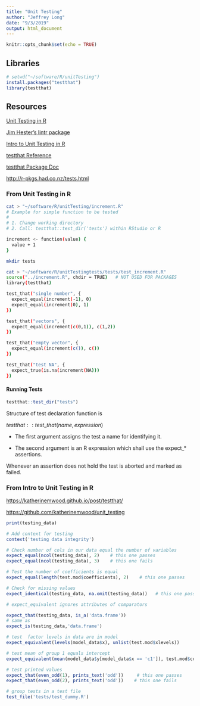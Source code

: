 ```yaml
---
title: "Unit Testing"
author: "Jeffrey Long"
date: "9/3/2019"
output: html_document
---
```


```r
knitr::opts_chunk$set(echo = TRUE)
```
## Libraries

```r
# setwd("~/software/R/unitTesting")
install.packages("testthat")
library(testthat)
```


## Resources

[Unit Testing in R](https://towardsdatascience.com/unit-testing-in-r-68ab9cc8d211)

[Jim Hester's lintr package](https://github.com/jimhester/lintr)

[Intro to Unit Testing in R](https://katherinemwood.github.io/post/testthat/)

[testthat Reference](https://testthat.r-lib.org/reference/index.html)

[testthat Package Doc](https://cran.r-project.org/web/packages/testthat/testthat.pdf)


[http://r-pkgs.had.co.nz/tests.html](http://r-pkgs.had.co.nz/tests.html)


### From Unit Testing in R

```bash

cat > "~/software/R/unitTesting/increment.R"
# Example for simple function to be tested
#
# 1. Change working directory
# 2. Call: testthat::test_dir('tests') within RStudio or R

increment <- function(value) {
  value + 1
}

mkdir tests

cat > "~/software/R/unitTestingtests/tests/test_increment.R"
source("../increment.R", chdir = TRUE)   # NOT USED FOR PACKAGES
library(testthat)

test_that("single number", {
  expect_equal(increment(-1), 0)
  expect_equal(increment(0), 1)
})

test_that("vectors", {
  expect_equal(increment(c(0,1)), c(1,2))
})

test_that("empty vector", {
  expect_equal(increment(c()), c())
})

test_that("test NA", {
  expect_true(is.na(increment(NA)))
})
```

#### Running Tests

```r

testthat::test_dir("tests")

```


Structure of test declaration function is

$testthat::test\_that(name, expression)$

 * The first argument assigns the test a name for identifying it. 
 
 * The second argument is an R expression which shall use the expect_* assertions. 
 
 Whenever an assertion does not hold the test is aborted and marked as failed.


### From Intro to Unit Testing in R

[https://katherinemwood.github.io/post/testthat/](https://katherinemwood.github.io/post/testthat/)

[https://github.com/katherinemwood/unit_testing](https://github.com/katherinemwood/unit_testing)


```r
print(testing_data)

# Add context for testing
context('testing data integrity') 

# Check number of cols in our data equal the number of variables
expect_equal(ncol(testing_data), 2)    # this one passes
expect_equal(ncol(testing_data), 3)    # this one fails

# Test the number of coefficients is equal
expect_equal(length(test.mod$coefficients), 2)    # this one passes

# Check for missing values
expect_identical(testing_data, na.omit(testing_data))   # this one passes

# expect_equivalent ignores attributes of comparators

expect_that(testing_data, is_a('data.frame'))
# same as
expect_is(testing_data,'data.frame')

# test  factor levels in data are in model
expect_equivalent(levels(model_data$x), unlist(test.mod$xlevels))

# test mean of group 1 equals intercept
expect_equivalent(mean(model_data$y[model_data$x == 'c1']), test.mod$coefficients['(Intercept)'])

# test printed values
expect_that(even_odd(1), prints_text('odd'))     # this one passes
expect_that(even_odd(2), prints_text('odd'))    # this one fails

# group tests in a test file
test_file('tests/test_dummy.R')


```
